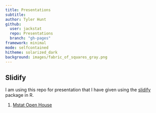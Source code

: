 ```yaml
---
title: Presentations
subtitle: 
author: Tyler Hunt
github:
  user: jackstat
  repo: Presentations
  branch: "gh-pages"
framework: minimal
mode: selfcontained
hitheme: solarized_dark
background: images/fabric_of_squares_gray.png
---
```


## Slidify

I am using this repo for presentation that I have given using the [slidify] package in R.


1. [Mstat Open House](http://jackstat.github.io/Presentations/Presentations/Mstat)


[slidify]: http://www.github.com/ramnathv/slidify

